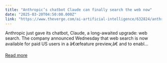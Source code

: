 ```yaml
---
title: "Anthropic’s chatbot Claude can finally search the web now"
date: "2025-03-20T04:50:00.000Z"
link: "https://www.theverge.com/ai-artificial-intelligence/632824/anthropic-claude-web-search-ai-scott-white"
---
```


Anthropic just gave its chatbot, Claude, a long-awaited upgrade: web search.
The company announced Wednesday that web search is now available for paid US users in a â€œfeature preview,â€ and to enabl...

[Read more](https://www.theverge.com/ai-artificial-intelligence/632824/anthropic-claude-web-search-ai-scott-white)
